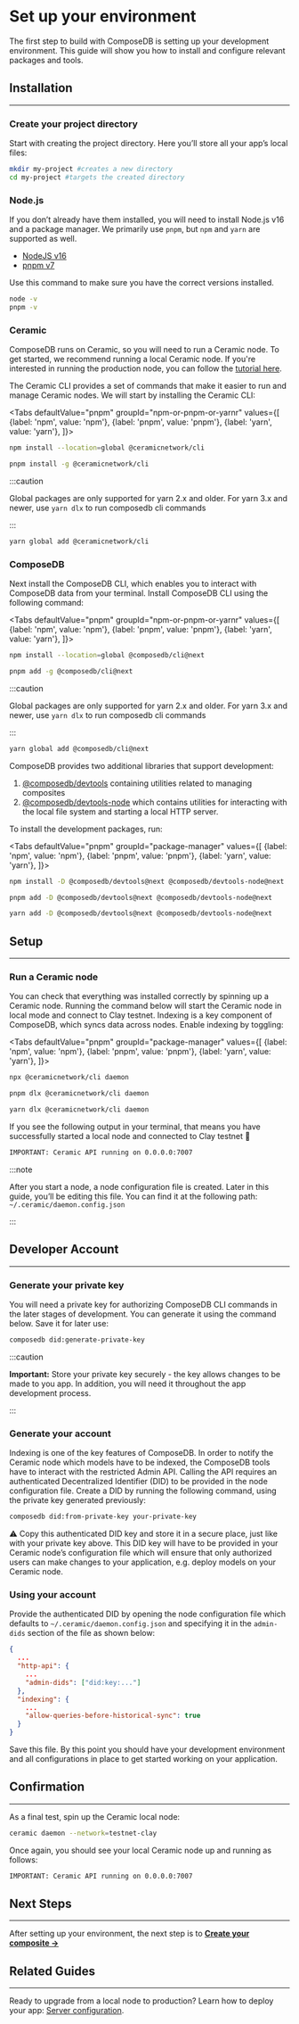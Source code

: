 
# Set up your environment

The first step to build with ComposeDB is setting up your development environment. This guide will show you how to install and configure relevant packages and tools.

## Installation

---

### Create your project directory

Start with creating the project directory. Here you’ll store all your app’s local files:

```bash
mkdir my-project #creates a new directory
cd my-project #targets the created directory
```

### Node.js

If you don’t already have them installed, you will need to install Node.js v16 and a package manager. We primarily use `pnpm`, but `npm` and `yarn` are supported as well.

- [NodeJS v16](https://nodejs.org/en/)
- [pnpm v7](https://pnpm.io/installation)

Use this command to make sure you have the correct versions installed.

```bash
node -v
pnpm -v
```

### Ceramic

ComposeDB runs on Ceramic, so you will need to run a Ceramic node. To get started, we recommend running a local Ceramic node. If you're interested in running the production node, you can follow the [tutorial here](https://blog.ceramic.network/configuring-a-ceramic-node-using-aws/).

<!-- update link after Server Setup Guode  -->

The Ceramic CLI provides a set of commands that make it easier to run and manage Ceramic nodes. We will start by installing the Ceramic CLI:

<Tabs
  defaultValue="pnpm"
  groupId="npm-or-pnpm-or-yarnr"
  values={[
    {label: 'npm', value: 'npm'},
    {label: 'pnpm', value: 'pnpm'},
    {label: 'yarn', value: 'yarn'},
  ]}>
  <TabItem value="npm">

```bash
npm install --location=global @ceramicnetwork/cli
```

  </TabItem>
  <TabItem value="pnpm">

```bash
pnpm install -g @ceramicnetwork/cli
```

  </TabItem>
  <TabItem value="yarn">

:::caution

Global packages are only supported for yarn 2.x and older. For yarn 3.x and newer, use `yarn dlx` to run composedb cli commands

:::

```bash
yarn global add @ceramicnetwork/cli
```

  </TabItem>
</Tabs>

### ComposeDB

Next install the ComposeDB CLI, which enables you to interact with ComposeDB data from your terminal. Install ComposeDB CLI using the following command:

<Tabs
  defaultValue="pnpm"
  groupId="npm-or-pnpm-or-yarnr"
  values={[
    {label: 'npm', value: 'npm'},
    {label: 'pnpm', value: 'pnpm'},
    {label: 'yarn', value: 'yarn'},
  ]}>
  <TabItem value="npm">

```bash
npm install --location=global @composedb/cli@next
```

  </TabItem>
  <TabItem value="pnpm">

```bash
pnpm add -g @composedb/cli@next
```

  </TabItem>
  <TabItem value="yarn">

:::caution

Global packages are only supported for yarn 2.x and older. For yarn 3.x and newer, use `yarn dlx` to run composedb cli commands

:::

```bash
yarn global add @composedb/cli@next
```

  </TabItem>
</Tabs>

ComposeDB provides two additional libraries that support development:

1. [@composedb/devtools](./api/modules/devtools.md) containing utilities related to managing composites
2. [@composedb/devtools-node](./api/modules/devtools_node.md) which contains utilities for interacting with the local file system and starting a local HTTP server.

To install the development packages, run:

<Tabs
  defaultValue="pnpm"
  groupId="package-manager"
  values={[
    {label: 'npm', value: 'npm'},
    {label: 'pnpm', value: 'pnpm'},
    {label: 'yarn', value: 'yarn'},
  ]}>
  <TabItem value="npm">

```bash
npm install -D @composedb/devtools@next @composedb/devtools-node@next
```

  </TabItem>
  <TabItem value="pnpm">

```bash
pnpm add -D @composedb/devtools@next @composedb/devtools-node@next
```

  </TabItem>
  <TabItem value="yarn">

```bash
yarn add -D @composedb/devtools@next @composedb/devtools-node@next
```

  </TabItem>
</Tabs>

## Setup

---

### Run a Ceramic node

You can check that everything was installed correctly by spinning up a Ceramic node. Running the command below will start the Ceramic node in local mode and connect to Clay testnet.
Indexing is a key component of ComposeDB, which syncs data across nodes. Enable indexing by toggling:

<Tabs
  defaultValue="pnpm"
  groupId="package-manager"
  values={[
    {label: 'npm', value: 'npm'},
    {label: 'pnpm', value: 'pnpm'},
    {label: 'yarn', value: 'yarn'},
  ]}>
  <TabItem value="npm">

```bash
npx @ceramicnetwork/cli daemon
```

  </TabItem>
  <TabItem value="pnpm">

```bash
pnpm dlx @ceramicnetwork/cli daemon
```

  </TabItem>
  <TabItem value="yarn">

```bash
yarn dlx @ceramicnetwork/cli daemon
```

  </TabItem>
</Tabs>

If you see the following output in your terminal, that means you have successfully started a local node and connected to Clay testnet 🚀

```bash
IMPORTANT: Ceramic API running on 0.0.0.0:7007
```

:::note

After you start a node, a node configuration file is created. Later in this guide, you’ll be editing this file. You can find it at the following path: `~/.ceramic/daemon.config.json`

:::

## Developer Account

---

### Generate your private key

You will need a private key for authorizing ComposeDB CLI commands in the later stages of development. You can generate it using the command below. Save it for later use:

```bash
composedb did:generate-private-key
```

:::caution

**Important:** Store your private key securely - the key allows changes to be made to you app. In addition, you will need it throughout the app development process.

:::

### Generate your account

Indexing is one of the key features of ComposeDB. In order to notify the Ceramic node which models have to be indexed, the ComposeDB tools have to interact with the restricted Admin API. Calling the API requires an authenticated Decentralized Identifier (DID) to be provided in the node configuration file. Create a DID by running the following command, using the private key generated previously:

```bash
composedb did:from-private-key your-private-key
```

⚠️ Copy this authenticated DID key and store it in a secure place, just like with your private key above. This DID key will have to be provided in your Ceramic node’s configuration file which will ensure that only authorized users can make changes to your application, e.g. deploy models on your Ceramic node.

### Using your account

Provide the authenticated DID by opening the node configuration file which defaults to `~/.ceramic/daemon.config.json` and specifying it in the `admin-dids` section of the file as shown below:

```json
{
  ...
  "http-api": {
    ...
    "admin-dids": ["did:key:..."]
  },
  "indexing": {
    ...
    "allow-queries-before-historical-sync": true
  }
}
```

Save this file. By this point you should have your development environment and all configurations in place to get started working on your application.

## Confirmation

---

As a final test, spin up the Ceramic local node:

```bash
ceramic daemon --network=testnet-clay
```

Once again, you should see your local Ceramic node up and running as follows:

```bash
IMPORTANT: Ceramic API running on 0.0.0.0:7007
```

## Next Steps

---

After setting up your environment, the next step is to [**Create your composite →**](./create-your-composite.mdx)

## Related Guides

---

Ready to upgrade from a local node to production? Learn how to deploy your app: [Server configuration](./guides/composedb-server/running-in-the-cloud.mdx).

